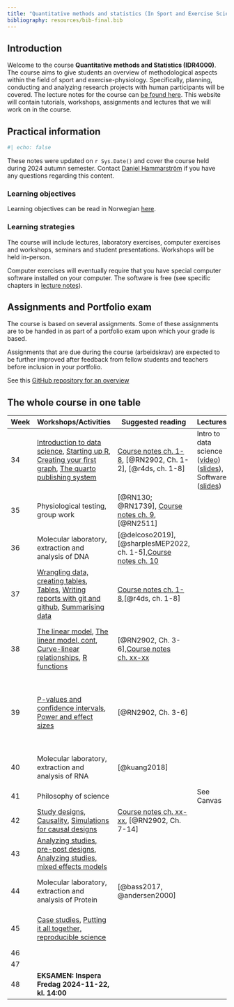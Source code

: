 ```yaml
---
title: "Quantitative methods and statistics (In Sport and Exercise Science)"
bibliography: resources/bib-final.bib
---
```


## Introduction

Welcome to the course **Quantitative methods and Statistics (IDR4000)**. The course aims to give students an overview of methodological aspects within the field of sport and exercise-physiology. Specifically, planning, conducting and analyzing research projects with human participants will be covered. The lecture notes for the course can [be found here](https://dhammarstrom.github.io/quant-methods/). This website will contain tutorials, workshops, assignments and lectures that we will work on in the course.


## Practical information

```r
#| echo: false
```


These notes were updated on `r Sys.Date()` and cover the course held during 2024 autumn semester. Contact [Daniel Hammarström](mailto:daniel.hammarstrom@inn.no) if you have any questions regarding this content.

### Learning objectives
Learning objectives can be read in Norwegian [here](https://www.inn.no/content/view/full/163709/language/nor-NO).

### Learning strategies
The course will include lectures, laboratory exercises, computer exercises and workshops, seminars and student presentations. Workshops will be held in-person.

Computer exercises will eventually require that you have special computer software installed on your computer. The software is free (see specific chapters in [lecture notes](https://dhammarstrom.github.io/quant-methods)).


## Assignments and Portfolio exam

The course is based on several assignments. Some of these assignments are to be handed in as part of a portfolio exam upon which your grade is based. 

Assignments that are due during the course (arbeidskrav) are expected to be further improved after feedback from fellow students and teachers before inclusion in your portfolio.

See this [GitHub repository for an overview](https://github.com/dhammarstrom/idr4000-student-assignments/)

## The whole course in one table

|Week |Workshops/Activities| Suggested reading|Lectures|Assignments|
|---|---|---|---|---|
| 34| [Introduction to data science](ws1-data-science-intro.qmd), [Starting up R](ws2-installing-r.qmd), [Creating your first graph](ws3-first-graph.qmd), [The quarto publishing system](ws3b-quarto.qmd)|[Course notes ch. 1-8](https://dhammarstrom.github.io/quant-methods/), [@RN2902, Ch. 1-2], [@r4ds, ch. 1-8]|Intro to data science ([video](https://inn.cloud.panopto.eu/Panopto/Pages/Viewer.aspx?id=a534874f-b06a-42d3-a49d-b1cc008dbd9a))([slides](lec1-intr-to-data-sci.qmd)), Software ([slides](lec2-software.qmd)) | |
| 35|Physiological testing, group work|[@RN130; @RN1739], [Course notes ch. 9](https://dhammarstrom.github.io/quant-methods/), [@RN2511]| | |
| 36|Molecular laboratory, extraction and analysis of DNA|[@delcoso2019], [@sharplesMEP2022, ch. 1-5],[Course notes ch. 10](https://dhammarstrom.github.io/quant-methods/) | |[Assignment: Extraction and Analysis of DNA](TBA) |
| 37|[Wrangling data, creating tables](ws4-data-wrangling-tables.qmd), [Tables](ws4b-tables.qmd), [Writing reports with git and github](ws5-writing-reports.qmd), [Summarising data](ws6-summarising-data.qmd)|[Course notes ch. 1-8](https://dhammarstrom.github.io/quant-methods/),[@r4ds, ch. 1-8]| |[Assignment 1: Reliability and tools for reproducible data science](assignment-1.qmd)|
| 38|[The linear model](ws8-linear-model.qmd), [The linear model, cont](ws9-linear-model-categorical.qmd), [Curve-linear relationships](ws10-curve-linear.qmd), [R functions](ws12-writing-functions.qmd)|[@RN2902, Ch. 3-6],[Course notes ch. xx-xx](https://dhammarstrom.github.io/quant-methods/) | |[Assignment 2:  Regression models, predicting from data](assignment-2.qmd)|
| 39|[P-values and confidence intervals](ws13-p-values-simulation.qmd), [Power and effect sizes](ws14-sampling-power-effects.qmd) |[@RN2902, Ch. 3-6] | |[Assignment 3: Drawing inference from statistical models, and statistical power](assignment-3.qmd)|
| 40|Molecular laboratory, extraction and analysis of RNA|[@kuang2018] | |[Assignment: Extraction and Analysis of RNA](TBA) |
| 41|Philosophy of science | |See Canvas |See Canvas |
| 42|[Study designs](ws15-study-design-1.qmd), [Causality](ws16-causality.qmd), [Simulations for causal designs](ws17-simulations.qmd)  |[Course notes ch. xx-xx](https://dhammarstrom.github.io/quant-methods/), [@RN2902, Ch. 7-14] | |[Assignment 4: Study designs](assignment-4.qmd) |
| 43|[Analyzing studies, pre-post designs](ws18-pre-post-designs.qmd), [Analyzing studies, mixed effects models](ws19-mixed-models.qmd) | | | |
| 44|Molecular laboratory, extraction and analysis of Protein|[@bass2017, @andersen2000] | |[Assignment: Extraction and Analysis of Protein](TBA) |
| 45|[Case studies](ws-case-studies.qmd), [Putting it all together, reproducible science](ws20-reproducible-science.qmd) | | |[Analyzing repeated measures experiments](assignment-5.html) |
| 46| | | | |
| 47| | | | |
| 48|**EKSAMEN: Inspera Fredag 2024-11-22, kl. 14:00** | | | |



